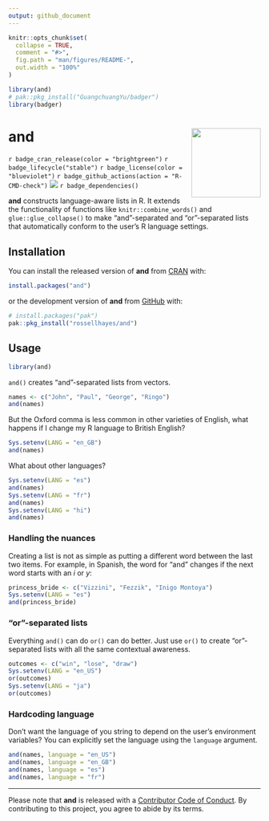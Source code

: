```yaml
---
output: github_document
---
```


<!-- README.md is generated from README.Rmd. Please edit that file -->

```r
knitr::opts_chunk$set(
  collapse = TRUE,
  comment = "#>",
  fig.path = "man/figures/README-",
  out.width = "100%"
)

library(and)
# pak::pkg_install("GuangchuangYu/badger")
library(badger)
```

# and <img src="man/figures/logo.png?raw=TRUE" align="right" height="138" />

<!-- badges: start -->
`r badge_cran_release(color = "brightgreen")`
`r badge_lifecycle("stable")`
`r badge_license(color = "blueviolet")`
`r badge_github_actions(action = "R-CMD-check")`
[![](https://codecov.io/gh/rossellhayes/and/branch/main/graph/badge.svg)](https://app.codecov.io/gh/rossellhayes/and)
`r badge_dependencies()`
<!-- badges: end -->

**and** constructs language-aware lists in R. It extends the functionality of functions like `knitr::combine_words()` and `glue::glue_collapse()` to make "and"-separated and "or"-separated lists that automatically conform to the user's R language settings.

## Installation

You can install the released version of **and** from [CRAN](https://cran.r-project.org/web/packages/and/index.html) with:

``` r
install.packages("and")
```

or the development version of **and** from [GitHub](https://github.com/rossellhayes/and) with:

``` r
# install.packages("pak")
pak::pkg_install("rossellhayes/and")
```

## Usage

```r
library(and)
```

`and()` creates "and"-separated lists from vectors.

```r
names <- c("John", "Paul", "George", "Ringo")
and(names)
```

But the Oxford comma is less common in other varieties of English, what happens if I change my R language to British English?

```r
Sys.setenv(LANG = "en_GB")
and(names)
```

What about other languages?

```r
Sys.setenv(LANG = "es")
and(names)
Sys.setenv(LANG = "fr")
and(names)
Sys.setenv(LANG = "hi")
and(names)
```

### Handling the nuances

Creating a list is not as simple as putting a different word between the last two items.
For example, in Spanish, the word for "and" changes if the next word starts with an _i_ or _y_:

```r
princess_bride <- c("Vizzini", "Fezzik", "Inigo Montoya")
Sys.setenv(LANG = "es")
and(princess_bride)
```

### "or"-separated lists

Everything `and()` can do `or()` can do better. Just use `or()` to create "or"-separated lists with all the same contextual awareness.

```r
outcomes <- c("win", "lose", "draw")
Sys.setenv(LANG = "en_US")
or(outcomes)
Sys.setenv(LANG = "ja")
or(outcomes)
```

### Hardcoding language

Don't want the language of you string to depend on the user's environment variables?
You can explicitly set the language using the `language` argument.

```r
and(names, language = "en_US")
and(names, language = "en_GB")
and(names, language = "es")
and(names, language = "fr")
```

---

Please note that **and** is released with a [Contributor Code of Conduct](https://contributor-covenant.org/version/2/0/CODE_OF_CONDUCT.html).
By contributing to this project, you agree to abide by its terms.

